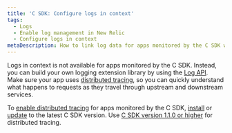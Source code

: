 ```yaml
---
title: 'C SDK: Configure logs in context'
tags:
  - Logs
  - Enable log management in New Relic
  - Configure logs in context
metaDescription: How to link log data for apps monitored by the C SDK with related data across the rest of the New Relic platform.
---
```


Logs in context is not available for apps monitored by the C SDK. Instead, you can build your own logging extension library by using the [Log API](/docs/logs/log-management/log-api/introduction-log-api/). Make sure your app uses [distributed tracing](/docs/distributed-tracing/concepts/introduction-distributed-tracing/), so you can quickly understand what happens to requests as they travel through upstream and downstream services.

To [enable distributed tracing](/docs/distributed-tracing/enable-configure/language-agents-enable-distributed-tracing/#update-agents) for apps monitored by the C SDK, [install](/docs/agents/c-sdk/install-configure/install-c-sdk-compile-link-your-code/) or [update](/docs/agents/c-sdk/install-configure/update-your-c-sdk-library/) to the latest C SDK version. Use [C SDK version 1.1.0 or higher](/docs/release-notes/agent-release-notes/c-sdk-release-notes/) for distributed tracing.
